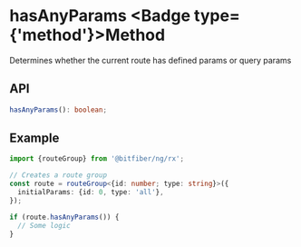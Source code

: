 
# hasAnyParams <Badge type={'method'}>Method</Badge>

Determines whether the current route has defined params or query params

## API

```ts copy
hasAnyParams(): boolean;
```

## Example

```ts copy
import {routeGroup} from '@bitfiber/ng/rx';

// Creates a route group
const route = routeGroup<{id: number; type: string}>({
  initialParams: {id: 0, type: 'all'},
});

if (route.hasAnyParams()) {
  // Some logic
}
```

